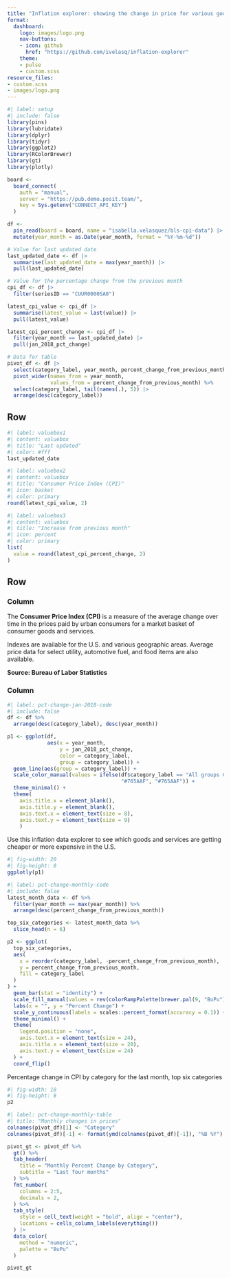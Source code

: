 ```yaml
---
title: "Inflation explorer: showing the change in price for various goods and services"
format:
  dashboard:
    logo: images/logo.png
    nav-buttons:
    - icon: github
      href: "https://github.com/ivelasq/inflation-explorer"
    theme:
    - pulse
    - custom.scss
resource_files:
- custom.scss
- images/logo.png
---
```


```r
#| label: setup
#| include: false
library(pins)
library(lubridate)
library(dplyr)
library(tidyr)
library(ggplot2)
library(RColorBrewer)
library(gt)
library(plotly)

board <-
  board_connect(
    auth = "manual",
    server = "https://pub.demo.posit.team/",
    key = Sys.getenv("CONNECT_API_KEY")
  )

df <-
  pin_read(board = board, name = "isabella.velasquez/bls-cpi-data") |>
  mutate(year_month = as.Date(year_month, format = "%Y-%m-%d"))

# Value for last updated date
last_updated_date <- df |>
  summarise(last_updated_date = max(year_month)) |>
  pull(last_updated_date)

# Value for the percentage change from the previous month
cpi_df <- df |> 
  filter(seriesID == "CUUR0000SA0")

latest_cpi_value <- cpi_df |>
  summarise(latest_value = last(value)) |>
  pull(latest_value)

latest_cpi_percent_change <- cpi_df |>
  filter(year_month == last_updated_date) |>
  pull(jan_2018_pct_change)

# Data for table
pivot_df <- df |> 
  select(category_label, year_month, percent_change_from_previous_month) |>
  pivot_wider(names_from = year_month, 
              values_from = percent_change_from_previous_month) %>%
  select(category_label, tail(names(.), 5)) |> 
  arrange(desc(category_label))
```

## Row {height=20%}

```r
#| label: valuebox1
#| content: valuebox
#| title: "Last updated"
#| color: #fff
last_updated_date
```

```r
#| label: valuebox2
#| content: valuebox
#| title: "Consumer Price Index (CPI)"
#| icon: basket
#| color: primary
round(latest_cpi_value, 2)
```

```r
#| label: valuebox3
#| content: valuebox
#| title: "Increase from previous month"
#| icon: percent
#| color: primary
list(
  value = round(latest_cpi_percent_change, 2)
)
```

## Row {height=80%}

### Column {width=20%}

The **Consumer Price Index (CPI)** is a measure of the average change over time in the prices paid by urban consumers for a market basket of consumer goods and services. 

Indexes are available for the U.S. and various geographic areas. Average price data for select utility, automotive fuel, and food items are also available.

**Source: Bureau of Labor Statistics**

### Column {.tabset width=80%}

```r
#| label: pct-change-jan-2018-code
#| include: false
df <- df %>%
  arrange(desc(category_label), desc(year_month))

p1 <- ggplot(df,             
             aes(x = year_month, 
                 y = jan_2018_pct_change, 
                 color = category_label,
                 group = category_label)) +
  geom_line(aes(group = category_label)) +
  scale_color_manual(values = ifelse(df$category_label == "All groups CPI",
                                     "#765AAF", "#765AAF")) +
  theme_minimal() +
  theme(
    axis.title.x = element_blank(),
    axis.title.y = element_blank(),
    axis.text.x = element_text(size = 8),
    axis.text.y = element_text(size = 9)
    )
```

::: {.card title="Percentage change since Jan 2018"}

Use this inflation data explorer to see which goods and services are getting cheaper or more expensive in the U.S.

```r
#| fig-width: 20
#| fig-height: 8
ggplotly(p1)
```
:::

```r
#| label: pct-change-monthly-code
#| include: false
latest_month_data <- df %>%
  filter(year_month == max(year_month)) %>%
  arrange(desc(percent_change_from_previous_month))

top_six_categories <- latest_month_data %>%
  slice_head(n = 6)

p2 <- ggplot(
  top_six_categories,
  aes(
    x = reorder(category_label, -percent_change_from_previous_month),
    y = percent_change_from_previous_month,
    fill = category_label
  )
) +
  geom_bar(stat = "identity") +
  scale_fill_manual(values = rev(colorRampPalette(brewer.pal(9, "BuPu"))(6))) +
  labs(x = "", y = "Percent Change") +
  scale_y_continuous(labels = scales::percent_format(accuracy = 0.1)) +
  theme_minimal() +
  theme(
    legend.position = "none",
    axis.text.x = element_text(size = 24),
    axis.title.x = element_text(size = 20),
    axis.text.y = element_text(size = 24)
  ) +
  coord_flip()
```

::: {.card title="Last month's top 6"}
Percentage change in CPI by category for the last month, top six categories

```r
#| fig-width: 18
#| fig-height: 8
p2
```
:::

```r
#| label: pct-change-monthly-table
#| title: "Monthly changes in prices"
colnames(pivot_df)[1] <- "Category"
colnames(pivot_df)[-1] <- format(ymd(colnames(pivot_df)[-1]), "%B %Y")

pivot_gt <- pivot_df %>%
  gt() %>%
  tab_header(
    title = "Monthly Percent Change by Category",
    subtitle = "Last four months"
  ) %>%
  fmt_number(
    columns = 2:5,
    decimals = 2,
  ) %>%
  tab_style(
    style = cell_text(weight = "bold", align = "center"),
    locations = cells_column_labels(everything())
  ) |> 
  data_color(
    method = "numeric",
    palette = "BuPu"
  )

pivot_gt
```